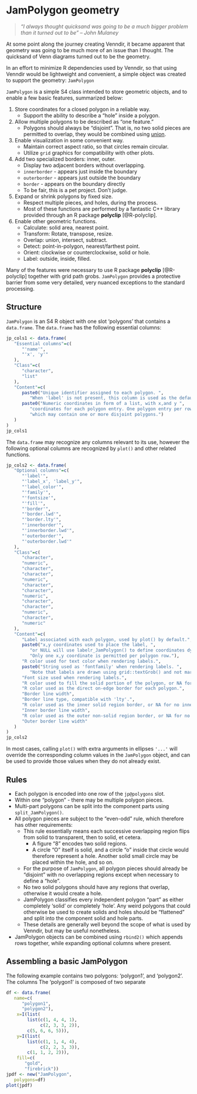 
# JamPolygon geometry


> *"I always thought quicksand was going to be a much bigger problem than it turned out to be" -- John Mulaney*

At some point along the journey creating Venndir, it became apparent
that geometry was going to be much more of an issue than I thought.
The quicksand of Venn diagrams turned out to be the geometry.

In an effort to minimize R dependencies used by Venndir, so that
using Venndir would be lightweight and convenient, a simple
object was created to support the geometry: `JamPolygon`

`JamPolygon` is a simple S4 class intended to store geometric objects,
and to enable a few basic features, summarized below:

1. Store coordinates for a closed polygon in a reliable way.
   * Support the ability to describe a "hole" inside a polygon.

2. Allow multiple polygons to be described as "one feature."
   * Polygons should always be "disjoint". That is, no two solid pieces
   are permitted to overlap, they would be combined using [union](#union).

3. Enable visualization in some convenient way.
   * Maintain correct aspect ratio, so that circles remain circular.
   * Utilize `grid` graphics for compatibility with other plots.

4. Add two specialized borders: inner, outer.
   * Display two adjacent borders without overlapping.
   * `innerborder` - appears just inside the boundary
   * `outerborder` - appears just outside the boundary
   * `border` - appears on the boundary directly
   * To be fair, this is a pet project. Don't judge.

5. Expand or shrink polygons by fixed size.
   * Respect multiple pieces, and holes, during the process.
   * Most of these functions are performed by a fantastic C++ library
   provided through an R package **polyclip** [@R-polyclip].

6. Enable other geometric functions.
   * Calculate: solid area, nearest point.
   * Transform: Rotate, transpose, resize.
   * Overlap: union, intersect, subtract.
   * Detect: point-in-polygon, nearest/farthest point.
   * Orient: clockwise or counterclockwise, solid or hole.
   * Label: outside, inside, filled.

Many of the features were necessary to use R package **polyclip** [@R-polyclip]
together with grid path grobs. `JamPolygon` provides a protective barrier
from some very detailed, very nuanced exceptions to the standard processing.


## Structure

`JamPolygon` is an S4 R object with one slot 'polygons' that contains
a `data.frame`. The `data.frame` has the following essential columns:

```r
jp_cols1 <- data.frame(
   "Essential columns"=c(
      "'name'",
      "'x', 'y'"
   ),
   "Class"=c(
      "character",
      "list"
   ),
   "Content"=c(
      paste0("Unique identifier assigned to each polygon. ",
         "When 'label' is not present, this column is used as the default label."),
      paste0("Numeric coordinates in form of a list, with x,and y ",
         "coordinates for each polygon entry. One polygon entry per row, ",
         "which may contain one or more disjoint polygons.")
   )
)
jp_cols1
```

The `data.frame` may recognize any columns relevant to its use,
however the following optional columns are recognized by `plot()`
and other related functions.

```r
jp_cols2 <- data.frame(
   "Optional columns"=c(
      "'label'",
      "'label_x', 'label_y'",
      "'label_color'",
      "'family'",
      "'fontsize'",
      "'fill'",
      "'border'",
      "'border.lwd'",
      "'border.lty'",
      "'innerborder'",
      "'innerborder.lwd'",
      "'outerborder'",
      "'outerborder.lwd'"
   ),
   "Class"=c(
      "character",
      "numeric",
      "character",
      "character",
      "numeric",
      "character",
      "character",
      "numeric",
      "character",
      "character",
      "numeric",
      "character",
      "numeric"
   ),
   "Content"=c(
      "Label associated with each polygon, used by plot() by default.",
      paste0("x,y coordinates used to place the label, ",
         "or NULL will use labelr_JamPolygon() to define coordinates dynamically. ",
         "Only one x,y coordinate is permitted per polygon row."),
      "R color used for text color when rendering labels.",
      paste0("String used as 'fontfamily' when rendering labels. ",
         "Note that labels are drawn using grid::textGrob() and not marquee::marquee_grob()."),
      "Font size used when rendering labels.",
      "R color used to fill the solid portion of the polygon, or NA for no color fill.",
      "R color used as the direct on-edge border for each polygon.",
      "Border line width",
      "Border line type, compatible with 'lty'.",
      "R color used as the inner solid region border, or NA for no inner border.",
      "Inner border line width",
      "R color used as the outer non-solid region border, or NA for no outer border.",
      "Outer border line width"
   )
)
jp_cols2
```

In most cases, calling `plot()` with extra arguments in ellipses `'...'`
will override the corresponding column values in the `JamPolygon`
object, and can be used to provide those values when they do not
already exist.


## Rules

* Each polygon is encoded into one row of the `jp@polygons` slot.
* Within one "polygon" - there may be multiple polygon pieces.
* Multi-part polygons can be split into the component parts
using `split_JamPolygon()`.
* All polygon pieces are subject to the "even-odd" rule, which
therefore has other requirements:
   * This rule essentially means each successive overlapping region
   flips from solid to transparent, then to solid, et cetera.
      * A figure "8" encodes two solid regions.
      * A circle "O" itself is solid, and a circle "o" inside that circle
      would therefore represent a hole. Another solid small circle may
      be placed within the hole, and so on.

   * For the purpose of `JamPolygon`, all polygon pieces should already
   be "disjoint" with no overlapping regions except when necessary
   to define a "hole".
   * No two solid polygons should have any regions that overlap, otherwise
   it would create a hole.
   * JamPolygon classifies every independent polygon "part" as either
   completely 'solid' or completely 'hole'.
   Any weird polygons that could otherwise be used to
   create solids and holes should be "flattened" and split into the
   component solid and hole parts.
   * These details are generally well beyond the scope of what
   is used by Venndir, but may be useful nonetheless.

* JamPolygon objects can be combined using `rbind2()` which appends
rows together, while expanding optional columns where present.


## Assembling a basic JamPolygon

The following example contains two polygons: 'polygon1', and 'polygon2'.
The columns 
The 'polygon1' is composed of two separate

```r
df <- data.frame(
   name=c(
      "polygon1",
      "polygon2"),
    x=I(list(
        list(c(1, 4, 4, 1),
             c(2, 3, 3, 2)),
        c(5, 6, 6, 5))),
    y=I(list(
        list(c(1, 1, 4, 4),
             c(2, 2, 3, 3)),
        c(1, 1, 2, 2))),
    fill=c(
       "gold",
       "firebrick"))
jpdf <- new("JamPolygon",
   polygons=df)
plot(jpdf)
```



